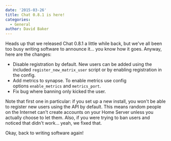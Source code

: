```yaml
---
date: '2015-03-26'
title: Chat 0.8.1 is here!
categories:
  - General
author: David Baker
---
```


Heads up that we released Chat 0.8.1 a little while back, but we've all been too busy writing software to announce it... you know how it goes. Anyway, here are the changes:
<ul>
	<li>Disable registration by default. New users can be added using the included <code>register_new_matrix_user</code> script or by enabling registration in the config.</li>
	<li>Add metrics to synapse. To enable metrics use config options <code>enable_metrics</code> and <code>metrics_port</code>.</li>
	<li>Fix bug where banning only kicked the user.</li>
</ul>
Note that first one in particular: if you set up a new install, you won't be able to register new users using the API by default. This means random people on the Internet can't create accounts on your Home Server unless you actually choose to let them. Also, if you were trying to ban users and noticed that didn't work... yeah, we fixed that.

Okay, back to writing software again!